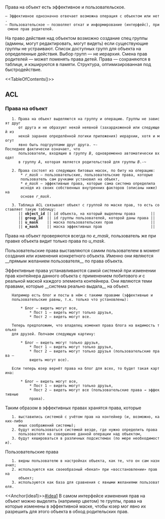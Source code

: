 Права на объект есть эффективное и пользовательское.
 — Эффективное однозначно отвечает возможна операция с объектом или нет.
 — Пользовательское — позволяет откат и информирование (интерфейс), при смене прав родителей.
На право действия над объектом возможно создание спец группы (админы, могут редактировать, могут видеть) если существующие группы не устраивают.
Список доступных групп для объекта на определенные действия.
Выбор групп — не иерархия.
Смена прав родителей — может поменять права детей.
Права — сохраняются в таблице, и кэшируются в памяти. Структура, оптимизированная под быстродействие.

<<TableOfContents()>>

== ACL ==

=== Права на объект ===

    1. Права на объект выделяются на группу и операцию. Группы не зависят друг
       от друга и не образуют некой неявной (захардкоженой или следующей из
       некой заранее определённой логики приложения) иерархии, хотя и могут
       явно быть подгруппами друг друга. ~-Последнее фактически означает, что
       пользователи, входящие в группу ''B'', одновременно автоматически входят
       в группу ''A'', которая является родительствой для группы ''B''.-~

    2. Права состоят из следующих битовых масок, по биту на операцию:
        * ''r_mask'' — пользовательские, пользовательские права, которые
        пользователь сам ручками установил на объект,
        * ''e_mask'' — эффективные права, которые сама система определила
        исходя из своих собственных внутренних факторов (описаны ниже) на
        основе ''r_mask''.
    
    3. Таблица ACL связывает объект с группой по маске прав, то есть составляет такую таблицу:
       || '''object_id''' || id объекта, на который выделены права       ||
       || '''group_id'''  || id группы пользователей, которой даны права ||
       || '''u_mask'''    || маска пользовательских прав                 ||
       || '''e_mask'''    || маска эффективных прав                      ||

Права на объект проверяются всегда по ''e_mask'', пользователь же при правке
объекта видит только права по ''u_mask''.

Пользовательские права выставляются самим пользователем в момент создания или
изменения конкретного объекта. Именно они являются __прямым желанием
пользователя__ по права объекта.

Эффективные права устанавливаются самой системой при изменении прав контейнера
данного объекта с применением побитового ''и'' с реальной маской каждого
элемента контейнера. Они являются теми правами, которые __система реально
выдала__ на объект.

    Например есть блог и посты в нём с такими правами (эффективные и
    пользовательские равны, т.к. только что установлены):

        * Блог — видеть могут все,
            * Пост 1 — видеть могут только друзья,
            * Пост 2 — видеть могут все.

    Теперь предположим, что владелец изменил права блога на видимость только
    для друзей. Полчаем следующую картину:

        * Блог — видеть могут только друзья,
            * Пост 1 — видеть могут только друзья,
            * Пост 2 — видеть могут только друзья (пользовательские права —
            видеть могут все).

    Если теперь юзер вернёт права на блог для всех, то будет такая картина:

        * Блог — видеть могут все,
            * Пост 1 — видеть могут только друзья,
            * Пост 2 — видеть могут все (пользовательские права → эффективные
            права).

Таким образом в эффективных правах хранятся права, которые
    1. выставились системой с учётом прав на контейнер (и, возможно, каких-либо
       иных соображений системы);
    2. будут использоваться системой везде, где нужно определить права
       пользователя на совершение данной операции над объектом,
    3. будут кешироваться в различных подсистемах (по мере необходимости).

Пользовательские права
    1. видны пользователю в настройках объекта, как те, что он сам назначил;
    2. используются как своеобразный «бекап» при «восстановлении» прав на
       объект;
    3. используются как база для сравнения с явными желаниями пользователя.

<<Anchor(idea1)>>[[#idea1]] В самом интерфейсе изменения прав на объект можно
выделять (например цветом) те группы, права на которые изменены в эффективной
маске, чтобы юзер мог явно их разрешить для этого объекта в обход родительских
прав.


